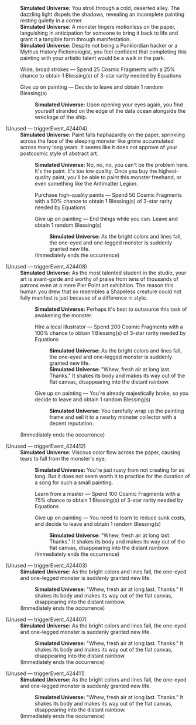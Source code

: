 {{Dialogue Start}}
:'''Simulated Universe:''' You stroll through a cold, deserted alley. The dazzling light dispels the shadows, revealing an incomplete painting resting quietly in a corner.
:'''Simulated Universe:''' A monster lingers motionless on the paper, languishing in anticipation for someone to bring it back to life and grant it a tangible form through manifestation.
:'''Simulated Universe:''' Despite not being a Punklordian hacker or a Mythus History Fictionologist, you feel confident that completing this painting with your artistic talent would be a walk in the park.
:{{DIcon|Star}} Wide, broad strokes &mdash; Spend 25 Cosmic Fragments with a 25% chance to obtain 1 Blessing(s) of 3-star rarity needed by Equations
:{{DIcon|Star}} Give up on painting &mdash; Decide to leave and obtain 1 random Blessing(s)
::'''Simulated Universe:''' Upon opening your eyes again, you find yourself stranded on the edge of the data ocean alongside the wreckage of the ship.


;(Unused &mdash; triggerEvent_424404)
:'''Simulated Universe:''' Paint falls haphazardly on the paper, sprinkling across the face of the sleeping monster like grime accumulated across many long years. It seems like it does not approve of your postcosmic style of abstract art.
::'''Simulated Universe:''' No, no, no, you can't be the problem here. It's the paint. It's too low quality. Once you buy the highest-quality paint, you'll be able to paint this monster freehand, or even something like the Antimatter Legion.
::{{DIcon|Star}} Purchase high-quality paints &mdash; Spend 50 Cosmic Fragments with a 50% chance to obtain 1 Blessing(s) of 3-star rarity needed by Equations
::{{DIcon|Star}} Give up on painting &mdash; End things while you can. Leave and obtain 1 random Blessing(s)
:::'''Simulated Universe:''' As the bright colors and lines fall, the one-eyed and one-legged monster is suddenly granted new life.
::;(Immediately ends the occurrence)

;(Unused &mdash; triggerEvent_424408)
:'''Simulated Universe:''' As the most talented student in the studio, your art is avant-garde and worthy of praise from tens of thousands of patrons even at a mere Pier Point art exhibition. The reason this human you drew that so resembles a Shapeless creature could not fully manifest is just because of a difference in style.
::'''Simulated Universe:''' Perhaps it's best to outsource this task of awakening the monster.
::{{DIcon|Star}} Hire a local illustrator &mdash; Spend 200 Cosmic Fragments with a 100% chance to obtain 1 Blessing(s) of 3-star rarity needed by Equations
:::'''Simulated Universe:''' As the bright colors and lines fall, the one-eyed and one-legged monster is suddenly granted new life.
:::'''Simulated Universe:''' "Whew, fresh air at long last. Thanks." It shakes its body and makes its way out of the flat canvas, disappearing into the distant rainbow.
::{{DIcon|Star}} Give up on painting &mdash; You're already majestically broke, so you decide to leave and obtain 1 random Blessing(s)
:::'''Simulated Universe:''' You carefully wrap up the painting frame and sell it to a nearby monster collector with a decent reputation.
:;(Immediately ends the occurrence)

;(Unused &mdash; triggerEvent_424412)
:'''Simulated Universe:''' Viscous color flow across the paper, causing tears to fall from the monster's eye.
::'''Simulated Universe:''' You're just rusty from not creating for so long. But it does not seem worth it to practice for the duration of a song for such a small painting.
::{{DIcon|Star}} Learn from a master &mdash; Spend 100 Cosmic Fragments with a 75% chance to obtain 1 Blessing(s) of 3-star rarity needed by Equations
::{{DIcon|Star}} Give up on painting &mdash; You need to learn to reduce sunk costs, and decide to leave and obtain 1 random Blessing(s)
:::'''Simulated Universe:''' "Whew, fresh air at long last. Thanks." It shakes its body and makes its way out of the flat canvas, disappearing into the distant rainbow.
::;(Immediately ends the occurrence)

;(Unused &mdash; triggerEvent_424403)
:'''Simulated Universe:''' As the bright colors and lines fall, the one-eyed and one-legged monster is suddenly granted new life.
::'''Simulated Universe:''' "Whew, fresh air at long last. Thanks." It shakes its body and makes its way out of the flat canvas, disappearing into the distant rainbow.
:;(Immediately ends the occurrence)

;(Unused &mdash; triggerEvent_424407)
:'''Simulated Universe:''' As the bright colors and lines fall, the one-eyed and one-legged monster is suddenly granted new life.
::'''Simulated Universe:''' "Whew, fresh air at long last. Thanks." It shakes its body and makes its way out of the flat canvas, disappearing into the distant rainbow.
:;(Immediately ends the occurrence)

;(Unused &mdash; triggerEvent_424411)
:'''Simulated Universe:''' As the bright colors and lines fall, the one-eyed and one-legged monster is suddenly granted new life.
::'''Simulated Universe:''' "Whew, fresh air at long last. Thanks." It shakes its body and makes its way out of the flat canvas, disappearing into the distant rainbow.
:;(Immediately ends the occurrence)
{{Dialogue End}}